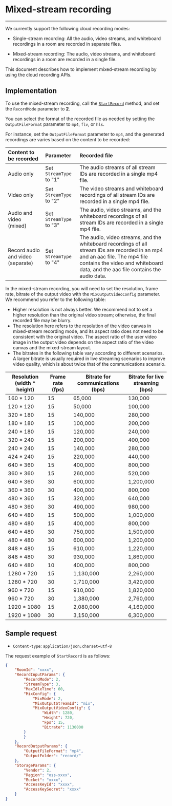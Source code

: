 # Mixed-stream recording
---


We currently support the following cloud recording modes:

* Single-stream recording: All the audio, video streams, and whiteboard recordings in a room are recorded in separate files.

* Mixed-stream recording: The audio, video streams, and whiteboard recordings in a room are recorded in a single file.

This document describes how to implement mixed-stream recording by using the cloud recording APIs.


## Implementation

To use the mixed-stream recording, call the [`StartRecord`](#7427) method, and set the `RecordMode` parameter to **2**.

You can select the format of the recorded file as needed by setting the `OutputFileFormat` parameter to `mp4`, `flv`, or `hls`. 

For instance, set the `OutputFileFormat` parameter to `mp4`, and the generated recordings are varies based on the content to be recorded:

|Content to be recorded|Parameter|Recorded file|
|:----|:----|:----|
|Audio only|Set `StreamType` to "1"| The audio streams of all stream IDs are recorded in a single mp4 file. |
|Video only|Set `StreamType` to "2"|The video streams and whiteboard recordings of all stream IDs are recorded in a single mp4 file. |
|Audio and video (mixed)|Set `StreamType` to "3"|The audio, video streams, and the whiteboard recordings of all stream IDs are recorded in a single mp4 file. |
|Record audio and video (separate)|Set `StreamType` to "4"| The audio, video streams, and the whiteboard recordings of all stream IDs are recorded in an mp4 and an aac file. The mp4 file contains the video and whiteboard data, and the aac file contains the audio data.|

In the mixed-stream recording, you will need to set the resolution, frame rate, bitrate of the output video with the `MixOutputVideoConfig` parameter. We recommend you refer to the following table:

<Warning title="Warning">

- Higher resolution is not always better. We recommend not to set a higher resolution than the original video stream; otherwise, the final recorded file may be blurry.
- The resolution here refers to the resolution of the video canvas in mixed-stream recording mode, and its aspect ratio does not need to be consistent with the original video. The aspect ratio of the user video image in the output video depends on the aspect ratio of the video canvas and the mixed-stream layout.
- The bitrates in the following table vary according to different scenarios. A larger bitrate is usually required in live streaming scenarios to improve video quality, which is about twice that of the communications scenario.
</Warning>

|Resolution (width * height)|Frame rate (fps)|Bitrate for communications (bps)|Bitrate for live streaming (bps)|
|--|--|--|--|
|160 * 120|15|65,000|130,000|
|120 * 120|15|50,000|100,000|
|320 * 180|15|140,000|280,000|
|180 * 180|15|100,000|200,000|
|240 * 180|15|120,000|240,000|
|320 * 240|15|200,000|400,000|
|240 * 240|15|140,000|280,000|
|424 * 240|15|220,000|440,000|
|640 * 360|15|400,000|800,000|
|360 * 360|15|260,000|520,000|
|640 * 360|30|600,000|1,200,000|
|360 * 360|30|400,000|800,000|
|480 * 360|15|320,000|640,000|
|480 * 360|30|490,000|980,000|
|640 * 480|15|500,000|1,000,000|
|480 * 480|15|400,000|800,000|
|640 * 480|30|750,000|1,500,000|
|480 * 480|30|600,000|1,200,000|
|848 * 480|15|610,000|1,220,000|
|848 * 480|30|930,000|1,860,000|
|640 * 480|10|400,000|800,000|
|1280 * 720|15|1,130,000|2,260,000|
|1280 * 720|30|1,710,000|3,420,000|
|960 * 720|15|910,000|1,820,000|
|960 * 720|30|1,380,000|2,760,000|
|1920 * 1080|15|2,080,000|4,160,000|
|1920 * 1080|30|3,150,000|6,300,000|


## Sample request


- `Content-type`: `application/json;charset=utf-8`

The request example of `StartRecord` is as follows:


```json
{
	"RoomId": "xxxx",
	"RecordInputParams": {
		"RecordMode": 2,
		"StreamType": 3,
		"MaxIdleTime": 60,
		"MixConfig": {
			"MixMode": 2,
			"MixOutputStreamId": "mix",
			"MixOutputVideoConfig": {
                "Width": 1280, 
                "Height": 720, 
                "Fps": 15, 
                "Bitrate": 1130000
        }
		}
	},
	"RecordOutputParams": {
		"OutputFileFormat": "mp4",
		"OutputFolder": "record/"
	},
	"StorageParams": {
		"Vendor": 2,
		"Region": "oss-xxxx",
		"Bucket": "xxxx",
		"AccessKeyId": "xxxx",
		"AccessKeySecret": "xxxx"
	}
}
```
